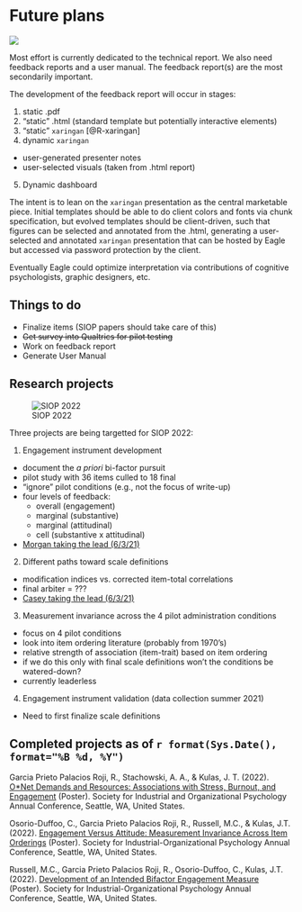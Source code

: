 # Future plans 

![](future.jpg)

Most effort is currently dedicated to the technical report. We also need feedback reports and a user manual. The feedback report(s) are the most secondarily important.

The development of the feedback report will occur in stages:

1. static .pdf
2. "static" .html (standard template but potentially interactive elements)
3. "static" `xaringan` [@R-xaringan]
4. dynamic `xaringan`
  + user-generated presenter notes
  + user-selected visuals (taken from .html report)
5. Dynamic dashboard

The intent is to lean on the `xaringan` presentation as the central marketable piece. Initial templates should be able to do client colors and fonts via chunk specification, but evolved templates should be client-driven, such that figures can be selected and annotated from the .html, generating a user-selected and annotated `xaringan` presentation that can be hosted by Eagle but accessed via password protection by the client.

Eventually Eagle could optimize interpretation via contributions of cognitive psychologists, graphic designers, etc.

## Things to do 

+ Finalize items (SIOP papers should take care of this)
+ ~~Get survey into Qualtrics for pilot testing~~
+ Work on feedback report 
+ Generate User Manual

## Research projects

![SIOP 2022](SeattleViewinblue.jpg)

Three projects are being targetted for SIOP 2022: 

1. Engagement instrument development
  + document the *a priori* bi-factor pursuit
  + pilot study with 36 items culled to 18 final 
  + "ignore" pilot conditions (e.g., not the focus of write-up)
  + four levels of feedback:
    + overall (engagement)
    + marginal (substantive)
    + marginal (attitudinal)
    + cell (substantive x attitudinal)
  + [Morgan taking the lead (6/3/21)](https://github.com/Morgan-Russell/SIOP-Engagement)
  
2. Different paths toward scale definitions  
  + modification indices vs. corrected item-total correlations
  + final arbiter = ???
  + [Casey taking the lead (6/3/21)](https://github.com/casosorio/SIOP-Engagement-Measurment-Invariance)


3. Measurement invariance across the 4 pilot administration conditions
  + focus on 4 pilot conditions
  + look into item ordering literature (probably from 1970's)
  + relative strength of association (item-trait) based on item ordering
  + if we do this only with final scale definitions won't the conditions be watered-down?
  + currently leaderless
  
4. Engagement instrument validation (data collection summer 2021)
  + Need to first finalize scale definitions

## Completed projects as of `r format(Sys.Date(), format="%B %d, %Y")`

Garcia Prieto Palacios Roji, R., Stachowski, A. A., & Kulas, J. T. (2022). [O*Net Demands and Resources: Associations with Stress, Burnout, and Engagement](https://renatagppr93.github.io/SIOP2022/) (Poster). Society for Industrial and Organizational Psychology Annual Conference, Seattle, WA, United States.

Osorio-Duffoo, C., Garcia Prieto Palacios Roji, R., Russell, M.C., & Kulas, J.T. (2022). [Engagement Versus Attitude: Measurement Invariance Across Item Orderings](https://casosorio.github.io/SIOP-2022/) (Poster). Society for Industrial-Organizational Psychology Annual Conference, Seattle, WA, United States.

Russell, M.C., Garcia Prieto Palacios Roji, R., Osorio-Duffoo, C., Kulas, J.T. (2022). [Development of an Intended Bifactor Engagement Measure](https://morgan-russell.github.io/SIOP-2022-poster/) (Poster). Society for Industrial-Organizational Psychology Annual Conference, Seattle, WA, United States.



